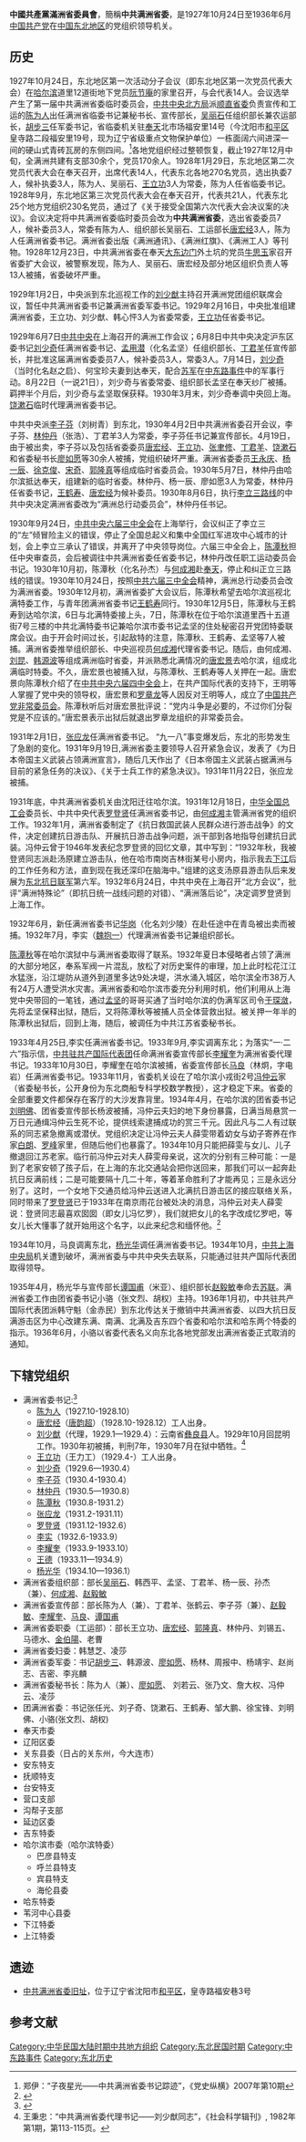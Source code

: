 '''中國共產黨滿洲省委員會'''，簡稱'''中共满洲省委'''，是1927年10月24日至1936年6月[[中国共产党|中国共产党]]在[[中国东北地区|中国东北地区]]的党组织领导机关。

== 历史 ==
1927年10月24日，东北地区第一次活动分子会议（即东北地区第一次党员代表大会）在[[哈尔滨|哈尔滨]]道里12道街地下党员[[阮节庵|阮节庵]]的家里召开，与会代表14人。会议选举产生了第一届中共满洲省委临时委员会，[[中共中央北方局|中共中央北方局]]派[[中共顺直省委|顺直省委]]负责宣传和工运的[[陈为人|陈为人]]出任满洲省临委书记兼秘书长、宣传部长，[[吴丽石|吴丽石]]任组织部长兼农运部长，[[胡步三|胡步三]]任军委书记，省临委机关驻[[奉天市|奉天]]北市场福安里14号（今沈阳市[[和平区_(沈阳市)|和平区]]皇寺路二段福安里19号，现为辽宁省级重点文物保护单位）一栋面阔六间进深一间的硬山式青砖瓦房的东侧四间。<ref>郑伊：“子夜星光——中共满洲省委书记踪迹”，《党史纵横》2007年第10期 </ref>各地党组织经过整顿恢复，截止1927年12月中旬，全满洲共建有支部30余个，党员170余人。1928年1月29日，东北地区第二次党员代表大会在奉天召开，出席代表14人，代表东北各地270名党员，选出执委7人，候补执委3人，陈为人、吴丽石、[[王立功|王立功]]3人为常委，陈为人任省临委书记。1928年9月，东北地区第三次党员代表大会在奉天召开，代表共21人，代表东北25个地方党组织230名党员，通过了《关于接受全国第六次代表大会决议案的决议》。会议决定将中共满洲省委临时委员会改为'''中共满洲省委'''，选出省委委员7人，候补委员3人，常委有陈为人、组织部长吴丽石、工运部长[[唐宏经|唐宏经]]3人，陈为人任满洲省委书记。满洲省委出版《满洲通讯》、《满洲红旗》、《满洲工人》等刊物。1928年12月23日，中共满洲省委在奉天[[大东区|大东边门]]外土坑的党员[[牛思玉|牛思玉]]家召开省委扩大会议，被警察发现，陈为人、吴丽石、唐宏经及部分地区组织负责人等13人被捕，省委破坏严重。 

1929年1月2日，中央派到东北巡视工作的[[刘少猷|刘少猷]]主持召开满洲党团组织联席会议，暂任中共满洲省委书记兼满洲省委军委书记。1929年2月16日，中央批准组建满洲省委，王立功、刘少猷、韩心怦3人为省委常委，[[王立功|王立功]]任省委书记。

1929年6月7日[[中共中央|中共中央]]在上海召开的满洲工作会议；6月8日中共中央决定沪东区委书记[[刘少奇|刘少奇]]任满洲省委书记、[[孟用潜|孟用潜]]（化名孟坚）任组织部长、[[丁君羊|丁君羊]]任宣传部长，并批准这届满洲省委委员7人，候补委员3人，常委3人。7月14日，[[刘少奇|刘少奇]]（当时化名赵之启）、何宝珍夫妻到达奉天，配合[[苏军|苏军]]在[[中东路事件|中东路事件]]中的军事行动。8月22日（一说21日），刘少奇与省委常委、组织部长孟坚在奉天纱厂被捕。羁押半个月后，刘少奇与孟坚取保获释。1930年3月末，刘少奇奉调中央回上海。[[饶漱石|饶漱石]]临时代理满洲省委书记。

中共中央派[[李子芬|李子芬]]（刘树青）到东北，1930年4月2日中共满洲省委召开会议，李子芬、[[林仲丹|林仲丹]]（张浩）、丁君羊3人为常委，李子芬任书记兼宣传部长。4月19日，由于被出卖，李子芬以及包括省委委员[[唐宏经|唐宏经]]、[[王立功|王立功]]、[[张聿修|张聿修]]、[[丁君羊|丁君羊]]、[[饶漱石|饶漱石]]和省委秘书长[[廖如愿|廖如愿]]等30余人被捕，党组织破坏严重。满洲省委委员[[王永庆|王永庆]]、[[杨一辰|杨一辰]]、[[徐克俊|徐克俊]]、[[宋奇|宋奇]]、[[郭隆真|郭隆真]]等组成临时省委员会。1930年5月7日，林仲丹由哈尔滨抵达奉天，组建新的临时省委。林仲丹、杨一辰、廖如愿3人为常委，林仲丹任省委书记，[[王鹤寿|王鹤寿]]、[[唐宏经|唐宏经]]为候补委员。1930年8月6日，执行[[李立三|李立三路线]]的中共中央决定满洲省委改为“满洲总行动委员会”，林仲丹任书记。

1930年9月24日，[[中共中央六届三中全会|中共中央六届三中全会]]在上海举行，会议纠正了李立三的“左”倾冒险主义的错误，停止了全国总起义和集中全国红军进攻中心城市的计划，会上李立三承认了错误，并离开了中央领导岗位。六届三中全会上，[[陈潭秋|陈潭秋]]担任中央审查员，会后被调往中共满洲省委任省委书记，林仲丹改任职工运动委员会书记。1930年10月初，陈潭秋（化名孙杰）与[[何成湘|何成湘]]赴[[奉天|奉天]]，停止和纠正立三路线的错误。1930年10月24日，按照[[中共六届三中全会|中共六届三中全会]]精神，满洲总行动委员会改为满洲省委。1930年12月初，满洲省委扩大会议后，陈潭秋希望去哈尔滨巡视北满特委工作，与青年团满洲省委书记[[王鹤寿|王鹤寿]]同行。1930年12月5日，陈潭秋与王鹤寿到达哈尔滨，6日与北满特委接上头，7日，陈潭秋在位于哈尔滨道里西十五道街7号三楼的中共北满特委书记兼哈尔滨市委书记孟坚的住处秘密召开党团特委联席会议。由于开会时间过长，引起敌特的注意，陈潭秋、王鹤寿、孟坚等7人被捕。满洲省委推举组织部长、中央巡视员[[何成湘|何成湘]]代理省委书记。随后，由何成湘、[[刘昆|刘昆]]、[[韩源波|韩源波]]等组成满洲临时省委，并派熟悉北满情况的[[唐宏景|唐宏景]]去哈尔滨，组成北满临时特委。不久，唐宏景也被捕入狱，与陈潭秋、王鹤寿等人关押在一起。唐宏景向陈潭秋介绍了在[[中共中央六届四中全会|中共中央六届四中全会]]上，在共产国际代表的支持下，王明等人掌握了党中央的领导权，唐宏景和[[罗章龙|罗章龙]]等人因反对王明等人，成立了[[中国共产党非常委员会|中国共产党非常委员会]]。陈潭秋听后对唐宏景批评说：“党内斗争是必要的，不过你们分裂党是不应该的。”唐宏景表示出狱后就退出罗章龙组织的非常委员会。

1931年2月1日，[[张应龙|张应龙]]任满洲省委书记。 “九一八”事变爆发后，东北的形势发生了急剧的变化。1931年9月19日,满洲省委主要领导人召开紧急会议，发表了《为日本帝国主义武装占领满洲宣言》，随后几天作出了《日本帝国主义武装占据满洲与目前的紧急任务的决议》、《关于士兵工作的紧急决议》。1931年11月22日，张应龙被捕。

1931年底，中共满洲省委机关由沈阳迁往哈尔滨。1931年12月18日，[[中华全国总工会|中华全国总工会]]委员长、中共中央代表[[罗登贤|罗登贤]]任满洲省委书记，由[[何成湘|何成湘]]主管满洲省党的组织工作。1932年1月，满洲省委制定了《抗日救国武装人民群众进行游击战争》的文件，决定创建抗日游击队、开展抗日游击战争问题，派干部到各地指导创建抗日武装。冯仲云曾于1946年发表纪念罗登贤的回忆文章，其中写到：“1932年秋，我被登贤同志派赴汤原建立游击队，他在哈市南岗吉林街某号小房内，指示我去[[下江|下江]]后的工作任务和方法，直到现在我还深印在脑海中。”组建的这支汤原县游击队后来发展为[[东北抗日联军|东北抗日联军]]第六军。1932年6月24日，中共中央在上海召开“北方会议”，批评“满洲特殊论”（即抗日统一战线问题的对错）、“满洲落后论”，决定调罗登贤到上海工作。 

1932年6月，新任满洲省委书记[[华岗|华岗]]（化名刘少陵）在赴任途中在青岛被出卖而被捕。1932年7月，李实（[[魏抱一|魏抱一]]）代理满洲省委书记兼组织部长。

[[陈潭秋|陈潭秋]]等在哈尔滨狱中与满洲省委取得了联系。1932年夏日本侵略者占领了满洲的大部分地区，奉系军阀一片混乱，放松了对历史案件的审理，加上此时松花江江水猛涨，沿江堤防从道外到道里多达9处决堤，洪水涌入城区，哈尔滨全市38万人有24万人遭受洪水灾害。满洲省委和哈尔滨市委充分利用时机，他们利用从上海党中央带回的一笔钱，通过[[孟坚|孟坚]]的哥哥买通了当时哈尔滨的伪满军区司令[[于琛潋|于琛潋]]，先将孟坚保释出狱，随后，又将陈潭秋等被捕人员全体营救出狱。被关押一年半的陈潭秋出狱后，回到上海，随后，被调任为中共江苏省委秘书长。

1933年4月25日,李实任满洲省委书记。1933年9月,李实调离东北；为落实“一·二六”指示信，[[中共驻共产国际代表团|中共驻共产国际代表团]]任命满洲省委宣传部长[[李耀奎|李耀奎]]为满洲省委代理书记。1933年10月30日，李耀奎在哈尔滨被捕，省委宣传部长[[马良|马良]]（林炯，字电岩）任满洲省委书记。1933年11月，省委机关设在了哈尔滨小戎街2号[[冯仲云|冯仲云]]家（省委秘书长，公开身份为东北商船专科学校数学教授），这才稳定下来。省委的全部重要文件都保存在客厅的大沙发靠背里。1934年4月，在哈尔滨的团省委书记[[刘明佛|刘明佛]]、团省委宣传部长杨波被捕，冯仲云夫妇的地下身份暴露，日满当局悬赏一万日元通缉冯仲云生死不论，提供线索逮捕成功的赏三千元。因此凡与二人有过联系的同志紧急撤离或潜伏。党组织决定让冯仲云夫人薛雯带着幼女与幼子寄养在作家[[白朗_(作家)|白朗]]、[[罗峰|罗峰]]家里，但随后他们也暴露了。1934年10月只能把薛雯与女儿、儿子撤退回江苏老家。临行前冯仲云对夫人薛雯母亲说，这次的分别有三种可能：一是到了老家安顿了孩子后，在上海的东北交通站会把你送回来，那我们可以一起奔赴抗日反满前线；二是可能要隔十几二十年，等着革命胜利了才能再见；三是永远分别了。这时，一个女地下交通员给冯仲云送进入北满抗日游击区的接应联络关系，同时带来了[[罗登贤|罗登贤]]已于1933年在南京雨花台被处决的消息，冯仲云对夫人薛雯说：登贤同志最喜欢囡囡（即女儿冯忆罗），我们就把女儿的名字改成忆罗吧，等女儿长大懂事了就开始用这个名字，以此来纪念和缅怀他。<ref>{{Cite web|title=追忆罗登贤烈士——访冯仲云之女冯忆罗【2】--党史频道-人民网|url=http://dangshi.people.com.cn/n/2012/1030/c85037-19434891-2.html|accessdate=2019-10-22|work=dangshi.people.com.cn|archive-date=2018-06-26|archive-url=https://web.archive.org/web/20180626054515/http://dangshi.people.com.cn/n/2012/1030/c85037-19434891-2.html|dead-url=no}}</ref>

1934年10月，马良调离东北，[[杨光华|杨光华]]调任满洲省委书记。1934年10月，[[中共上海中央局|中共上海中央局]]机关遭到破坏，满洲省委与中共中央失去联系，只能通过驻共产国际代表团取得领导。

1935年4月，杨光华与宣传部长[[谭国甫|谭国甫]]（米亚）、组织部长[[赵毅敏|赵毅敏]]奉命去[[苏联|苏联]]。满洲省委工作由团省委书记小骆（张文烈、胡权）主持。1936年1月初，中共驻共产国际代表团派韩守魁（金赤民）到东北传达关于撤销中共满洲省委、以四大抗日反满游击区为中心改建东满、南满、北满及吉东四个省委和哈尔滨和哈东两个特委的指示。1936年6月，小骆以省委代表名义向东北各地党部发出满洲省委正式取消的通知。

== 下辖党组织 ==
*满洲省委书记:<ref>{{Cite web |url=http://www.tianjinwe.com/rollnews/201507/t20150708_1588388.html |title=“历任满洲省委书记”，《黑龙江日报》，2015-07-08 |accessdate=2016-01-01 |archive-date=2016-03-04 |archive-url=https://web.archive.org/web/20160304093225/http://www.tianjinwe.com/rollnews/201507/t20150708_1588388.html |dead-url=no }}</ref>
**[[陈为人|陈为人]]（1927.10-1928.10）
**[[唐宏经|唐宏经]]（[[唐韵超|唐韵超]]）（1928.10-1928.12）工人出身。
**[[刘少猷|刘少猷]]（代理，1929.1—1929.4）：云南省[[彝良县|彝良县]]人。1929年10月回昆明工作。1930年初被捕，判刑7年，1930年7月在狱中牺牲。<ref>王秉忠：“中共满洲省委代理书记——刘少猷同志”，《社会科学辑刊》, 1982年第1期，第113-115页。</ref>
**[[王立功|王立功]]（王力工）（1929.4-）工人出身。
**[[刘少奇|刘少奇]]（1929.6—1930.4）
**[[李子芬|李子芬]]（1930.4-1930.4）
**[[林仲丹|林仲丹]]（1930.5—1930.8）
**[[陈潭秋|陈潭秋]]（1930.8-1931.2）
**[[张应龙|张应龙]]（1931.2-1931.11）
**[[罗登贤|罗登贤]]（1931.12-1932.6）
**[[李實_(满洲省委书记)|李实]]（1932.6-1933.9）
**[[李耀奎|李耀奎]]（1933.9-1933.10）
**[[王德|王德]]（1933.11—1934.9）
**[[杨光华|杨光华]]（1934.10—1936.1）
*满洲省委组织部：部长[[吴丽石|吴丽石]]、韩西平、孟坚、丁君羊、杨一辰、孙杰（兼）、[[何成湘|何成湘]]、[[赵毅敏|赵毅敏]]
*满洲省委宣传部：部长陈为人（兼）、丁君羊、张鹤云、李子芬（兼）、[[赵毅敏|赵毅敏]]、[[李耀奎|李耀奎]]、[[马良|马良]]、[[谭国甫|谭国甫]]
*满洲省委职委（工运部）：部长王立功、[[唐宏经|唐宏经]]、[[郭隆真|郭隆真]]、林仲丹、刘锡五、马德水、[[金伯陽_(1907年)|金伯陽]]、老曹
*满洲省委妇委：韩慧芝、凌莎
*满洲省委军委：书记[[胡步三|胡步三]]、韩源波、[[廖如愿|廖如愿]]、杨林、周报中、杨靖宇、赵尚志、吉密、李兆麟
*满洲省委秘书长：陈为人（兼）、[[廖如愿|廖如愿]]、 刘若云、张乃文、詹大权、冯仲云、凌莎
*团满洲省委：书记张任光、刘子奇、饶漱石、王鹤寿、邹大鹏、徐宝锋、刘明佛、小骆(张文烈、胡权)
*奉天市委
*辽阳区委
*关东县委（日占的关东州，今大连市）
*安东特支
*抚顺特支
*台安特支
*营口支部
*沟帮子支部
*延边区委
*吉东特委
*哈尔滨市委（哈尔滨特委）
**巴彦县特支
**呼兰县特支
**宾县特支
**海伦县委
*哈东特委
*苇河中心县委
*下江特委
*上江特委

== 遗迹 ==
*[[中共满洲省委旧址|中共满洲省委旧址]]，位于辽宁省沈阳市[[和平区_(沈阳市)|和平区]]，皇寺路福安巷3号

== 参考文献 ==
{{Reflist|2}}

[[Category:中华民国大陆时期中共地方组织|Category:中华民国大陆时期中共地方组织]]
[[Category:东北民国时期|Category:东北民国时期]]
[[Category:中东路事件|Category:中东路事件]]
[[Category:东北历史|Category:东北历史]]